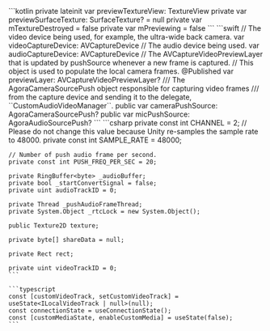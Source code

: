 <PlatformWrapper platform="android">
    ```kotlin
    private lateinit var previewTextureView: TextureView
    private var previewSurfaceTexture: SurfaceTexture? = null
    private var mTextureDestroyed = false
    private var mPreviewing = false
    ```
</PlatformWrapper>
<PlatformWrapper platform="ios">
    ```swift
    // The video device being used, for example, the ultra-wide back camera.
    var videoCaptureDevice: AVCaptureDevice
    // The audio device being used.
    var audioCaptureDevice: AVCaptureDevice
    // The AVCaptureVideoPreviewLayer that is updated by pushSource whenever a new frame is captured.
    // This object is used to populate the local camera frames.
    @Published var previewLayer: AVCaptureVideoPreviewLayer?
    /// The AgoraCameraSourcePush object responsible for capturing video frames
    /// from the capture device and sending it to the delegate, ``CustomAudioVideoManager``.
    public var cameraPushSource: AgoraCameraSourcePush?
    public var micPushSource: AgoraAudioSourcePush?
    ```
</PlatformWrapper>
<PlatformWrapper platform = "unity">
    ```csharp
    private const int CHANNEL = 2;
    // Please do not change this value because Unity re-samples the sample rate to 48000.
    private const int SAMPLE_RATE = 48000;

    // Number of push audio frame per second.
    private const int PUSH_FREQ_PER_SEC = 20;

    private RingBuffer<byte> _audioBuffer;
    private bool _startConvertSignal = false;
    private uint audioTrackID = 0;

    private Thread _pushAudioFrameThread;
    private System.Object _rtcLock = new System.Object();

    public Texture2D texture;

    private byte[] shareData = null;

    private Rect rect;

    private uint videoTrackID = 0;
    ```
</PlatformWrapper>
<PlatformWrapper platform="react-js">

    ```typescript
    const [customVideoTrack, setCustomVideoTrack] = useState<ILocalVideoTrack | null>(null);
    const connectionState = useConnectionState();
    const [customMediaState, enableCustomMedia] = useState(false);
    ```
</PlatformWrapper>
